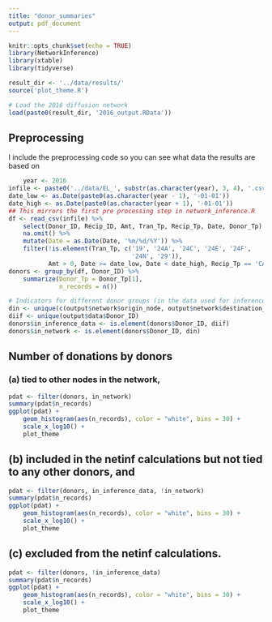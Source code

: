 ```yaml
---
title: "donor_summaries"
output: pdf_document
---
```


```r
knitr::opts_chunk$set(echo = TRUE)
library(NetworkInference)
library(xtable)
library(tidyverse)

result_dir <- '../data/results/'
source('plot_theme.R')

# Load the 2016 diffusion network
load(paste0(result_dir, '2016_output.RData'))
```

## Preprocessing

I include the preprocessing code so you can see what data the results are based on
```r
    year <- 2016
infile <- paste0('../data/EL_', substr(as.character(year), 3, 4), '.csv')
date_low <- as.Date(paste0(as.character(year - 1), '-01-01'))
date_high <- as.Date(paste0(as.character(year + 1), '-01-01'))
## This mirrors the first pre processing step in network_inference.R
df <- read_csv(infile) %>%
    select(Donor_ID, Recip_ID, Amt, Tran_Tp, Recip_Tp, Date, Donor_Tp) %>%
    na.omit() %>%
    mutate(Date = as.Date(Date, '%m/%d/%Y')) %>%
    filter(!is.element(Tran_Tp, c('19', '24A', '24C', '24E', '24F', 
                                  '24N', '29')),
           Amt > 0, Date >= date_low, Date < date_high, Recip_Tp == 'CAND')
donors <- group_by(df, Donor_ID) %>%
    summarize(Donor_Tp = Donor_Tp[1],
              n_records = n())

# Indicators for different donor groups (in the data used for inference and in the network (i.e. being tied to other donors))
din <- unique(c(output$network$origin_node, output$network$destination_node))
diif <- unique(output$data$Donor_ID)
donors$in_inference_data <- is.element(donors$Donor_ID, diif)
donors$in_network <- is.element(donors$Donor_ID, din)
```

## Number of donations by donors

### (a) tied to other nodes in the network, 
```r
pdat <- filter(donors, in_network)
summary(pdat$n_records)
ggplot(pdat) +
    geom_histogram(aes(n_records), color = "white", bins = 30) + 
    scale_x_log10() +
    plot_theme
```

## (b) included in the netinf calculations but not tied to any other donors, and 

```r
pdat <- filter(donors, in_inference_data, !in_network)
summary(pdat$n_records)
ggplot(pdat) +
    geom_histogram(aes(n_records), color = "white", bins = 30) + 
    scale_x_log10() +
    plot_theme
```

## (c) excluded from the netinf calculations. 
```r
pdat <- filter(donors, !in_inference_data)
summary(pdat$n_records)
ggplot(pdat) +
    geom_histogram(aes(n_records), color = "white", bins = 30) + 
    scale_x_log10() +
    plot_theme
```
